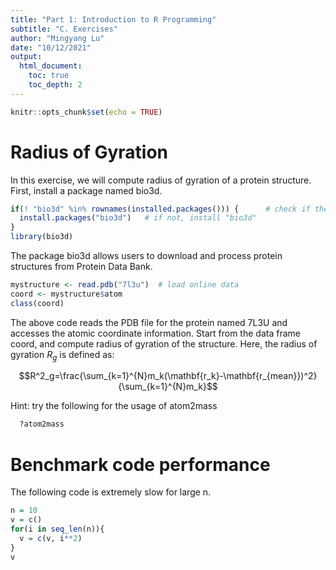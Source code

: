 ```yaml
---
title: "Part 1: Introduction to R Programming"
subtitle: "C. Exercises"
author: "Mingyang Lu"
date: "10/12/2021"
output: 
  html_document:
    toc: true
    toc_depth: 2
---
```


```r
knitr::opts_chunk$set(echo = TRUE)
```

# Radius of Gyration
In this exercise, we will compute radius of gyration of a protein structure. First, install a package named bio3d.  
```r
if(! "bio3d" %in% rownames(installed.packages())) {      # check if the package exists
  install.packages("bio3d")   # if not, install "bio3d"
}
library(bio3d)
```
The package bio3d allows users to download and process protein structures from Protein Data Bank.
```r
mystructure <- read.pdb("7l3u")  # load online data
coord <- mystructure$atom
class(coord)
```
The above code reads the PDB file for the protein named 7L3U and accesses the atomic coordinate information. Start from the data frame coord, and compute radius of gyration of the structure.
Here, the radius of gyration $R_g$ is defined as:

$$R^2_g=\frac{\sum_{k=1}^{N}m_k(\mathbf{r_k}-\mathbf{r_{mean}})^2}{\sum_{k=1}^{N}m_k}$$

Hint: try the following for the usage of atom2mass
```r
  ?atom2mass
```

# Benchmark code performance
The following code is extremely slow for large n.
```r
n = 10
v = c()
for(i in seq_len(n)){
  v = c(v, i**2)
}
v
```
